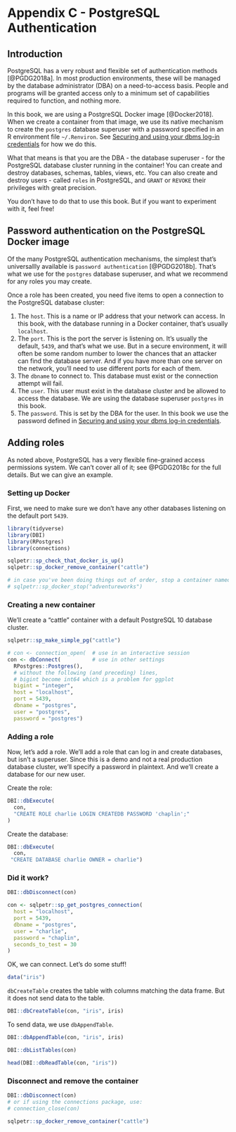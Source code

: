 # Appendix C - PostgreSQL Authentication {#chapter_appendix-postresql-authentication}

## Introduction
PostgreSQL has a very robust and flexible set of authentication methods [@PGDG2018a]. In most production environments, these will be managed by the database administrator (DBA) on a need-to-access basis. People and programs will be granted access only to a minimum set of capabilities required to function, and nothing more.

In this book, we are using a PostgreSQL Docker image [@Docker2018]. When we create a container from that image, we use its native mechanism to create the `postgres` database superuser with a password specified in an R environment file `~/.Renviron`. See [Securing and using your dbms log-in credentials](#chapter_dbms-login-credentials) for how we do this.

What that means is that you are the DBA - the database superuser - for the PostgreSQL database cluster running in the container! You can create and destroy databases, schemas, tables, views, etc. You can also create and destroy users - called `roles` in PostgreSQL, and `GRANT` or `REVOKE` their privileges with great precision.

You don't have to do that to use this book. But if you want to experiment with it, feel free!

## Password authentication on the PostgreSQL Docker image
Of the many PostgreSQL authentication mechanisms, the simplest that's universallly available is `password authentication` [@PGDG2018b]. That's what we use for the `postgres` database superuser, and what we recommend for any roles you may create.

Once a role has been created, you need five items to open a connection to the PostgreSQL database cluster:

1. The `host`. This is a name or IP address that your network can access. In this book, with the database running in a Docker container, that's usually `localhost`.
2. The `port`. This is the port the server is listening on. It's usually the default, `5439`, and that's what we use. But in a secure environment, it will often be some random number to lower the chances that an attacker can find the database server. And if you have more than one server on the network, you'll need to use different ports for each of them.
3. The `dbname` to connect to. This database must exist or the connection attempt will fail.
4. The `user`. This user must exist in the database cluster and be allowed to access the database. We are using the database superuser `postgres` in this book.
5. The `password`. This is set by the DBA for the user. In this book we use the password defined in [Securing and using your dbms log-in credentials](#chapter_dbms-login-credentials).

## Adding roles
As noted above, PostgreSQL has a very flexible fine-grained access permissions system. We can't cover all of it; see @PGDG2018c for the full details. But we can give an example.

### Setting up Docker
First, we need to make sure we don't have any other databases listening on the default port `5439`.
```r
library(tidyverse)
library(DBI)
library(RPostgres)
library(connections)
```


```r
sqlpetr::sp_check_that_docker_is_up()
sqlpetr::sp_docker_remove_container("cattle")

# in case you've been doing things out of order, stop a container named 'adventureworks' if it exists:
# sqlpetr::sp_docker_stop("adventureworks")
```

### Creating a new container
We'll create a "cattle" container with a default PostgreSQL 10 database cluster.

```r
sqlpetr::sp_make_simple_pg("cattle")

# con <- connection_open(  # use in an interactive session
con <- dbConnect(          # use in other settings
  RPostgres::Postgres(),
  # without the following (and preceding) lines, 
  # bigint become int64 which is a problem for ggplot
  bigint = "integer",  
  host = "localhost",
  port = 5439,
  dbname = "postgres",
  user = "postgres",
  password = "postgres")
```

### Adding a role
Now, let's add a role. We'll add a role that can log in and create databases, but isn't a superuser. Since this is a demo and not a real production database cluster, we'll specify a password in plaintext. And we'll create a database for our new user.

Create the role:
```r
DBI::dbExecute(
  con,
  "CREATE ROLE charlie LOGIN CREATEDB PASSWORD 'chaplin';"
)
```

Create the database:
```r
DBI::dbExecute(
  con,
 "CREATE DATABASE charlie OWNER = charlie")

```

### Did it work?
```r
DBI::dbDisconnect(con)

con <- sqlpetr::sp_get_postgres_connection(
  host = "localhost",
  port = 5439,
  dbname = "postgres",
  user = "charlie",
  password = "chaplin",
  seconds_to_test = 30
)

```

OK, we can connect. Let's do some stuff!
```r
data("iris")
```

`dbCreateTable` creates the table with columns matching the data frame. But it does not send data to the table.

```r
DBI::dbCreateTable(con, "iris", iris)
```

To send data, we use `dbAppendTable`.

```r
DBI::dbAppendTable(con, "iris", iris)

DBI::dbListTables(con)

head(DBI::dbReadTable(con, "iris"))

```

### Disconnect and remove the container

```r
DBI::dbDisconnect(con)
# or if using the connections package, use:
# connection_close(con)

sqlpetr::sp_docker_remove_container("cattle")
```
 
